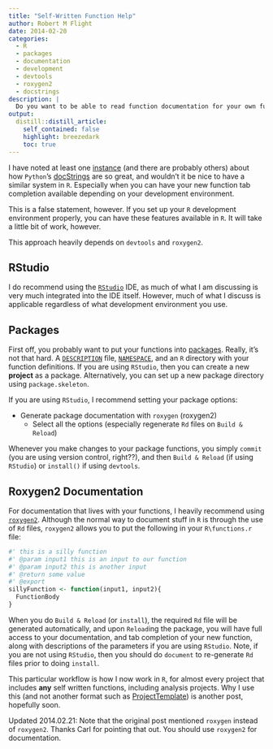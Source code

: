 ```yaml
---
title: "Self-Written Function Help"
author: Robert M Flight
date: 2014-02-20
categories: 
  - R
  - packages
  - documentation
  - development
  - devtools
  - roxygen2
  - docstrings
description: |
  Do you want to be able to read function documentation for your own functions? Make your own package.
output:
  distill::distill_article:
    self_contained: false
    highlight: breezedark
    toc: true
---
```


I have noted at least one [instance](http://www.activeanalytics.co.uk/blog/rvspythonwhyrisstillthekingofstatisticalcomputing) (and there are probably others) about how `Python`'s [docStrings](http://en.wikipedia.org/wiki/Docstring#Python) are so great, and wouldn't it be nice to have a similar system in `R`. Especially when you can have your new function tab completion available depending on your development environment.

This is a false statement, however. If you set up your `R` development environment properly, you can have these features available in `R`. It will take a little bit of work, however.

This approach heavily depends on `devtools` and `roxygen2`. 

## RStudio

I do recommend using the [`RStudio`](http://rstudio.org) IDE, as much of what I am discussing is very much integrated into the IDE itself. However, much of what I discuss is applicable regardless of what development environment you use.

## Packages

First off, you probably want to put your functions into [packages](http://cran.r-project.org/doc/manuals/R-exts.html#Package-structure). Really, it's not that hard. A [`DESCRIPTION`](http://cran.r-project.org/doc/manuals/R-exts.html#The-DESCRIPTION-file) file, [`NAMESPACE`](http://cran.r-project.org/doc/manuals/R-exts.html#Package-namespaces), and an `R` directory with your function definitions. If you are using `RStudio`, then you can create a new **project** as a package. Alternatively, you can set up a new package directory using `package.skeleton`. 

If you are using `RStudio`, I recommend setting your package options:

* Generate package documentation with `roxygen` (roxygen2)
  * Select all the options (especially regenerate `Rd` files on `Build & Reload`)
  
Whenever you make changes to your package functions, you simply `commit` (you are using version control, right??), and then `Build & Reload` (if using `RStudio`) or `install()` if using `devtools`.

## Roxygen2 Documentation

For documentation that lives with your functions, I heavily recommend using [`roxygen2`](http://adv-r.had.co.nz/Documenting-functions.html). Although the normal way to document stuff in `R` is through the use of `Rd` files, `roxygen2` allows you to put the following in your `R\functions.r` file:

```r
#' this is a silly function
#' @param input1 this is an input to our function
#' @param input2 this is another input
#' @return some value
#' @export
sillyFunction <- function(input1, input2){
  FunctionBody
}
```

When you do `Build & Reload` (or `install`), the required `Rd` file will be generated automatically, and upon `Reload`ing the package, you will have full access to your documentation, and tab completion of your new function, along with descriptions of the parameters if you are using `RStudio`. Note, if you are not using `RStudio`, then you should do `document` to re-generate `Rd` files prior to doing `install`.

This particular workflow is how I now work in `R`, for almost every project that includes **any** self written functions, including analysis projects. Why I use this (and not another format such as [ProjectTemplate](http://www.johnmyleswhite.com/notebook/2010/08/26/projecttemplate/)) is another post, hopefully soon.

Updated 2014.02.21: Note that the original post mentioned `roxygen` instead of `roxygen2`. Thanks Carl for pointing that out. You should use `roxygen2` for documentation.
